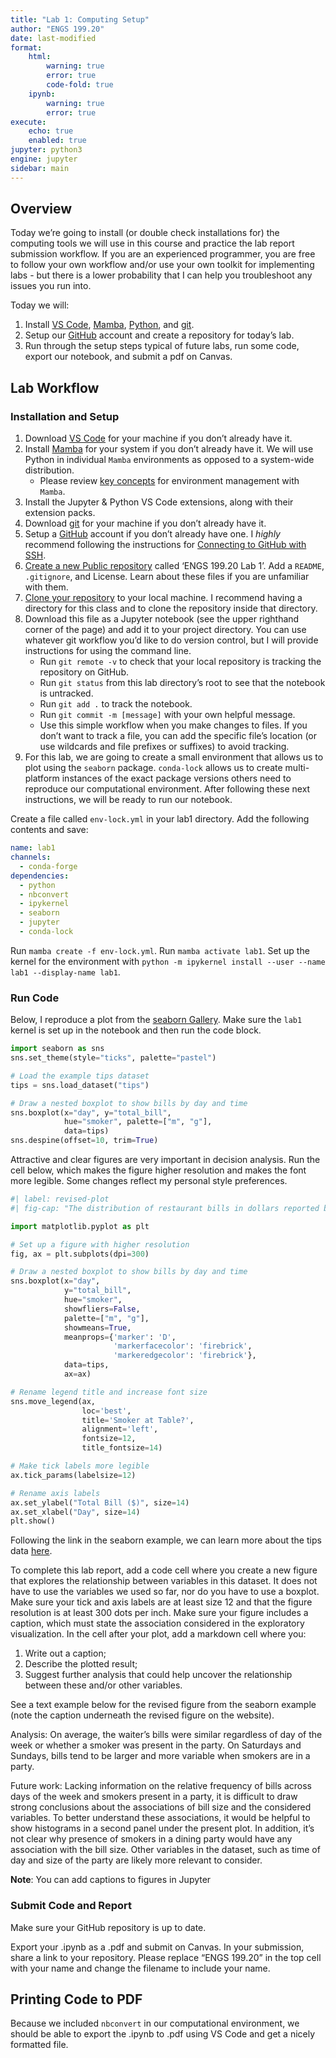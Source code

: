 ```yaml
---
title: "Lab 1: Computing Setup"
author: "ENGS 199.20"
date: last-modified
format:
    html:        
        warning: true
        error: true
        code-fold: true
    ipynb:
        warning: true
        error: true
execute: 
    echo: true
    enabled: true
jupyter: python3
engine: jupyter
sidebar: main
---
```


## Overview
Today we're going to install (or double check installations for) the computing tools we will use in this course and practice the lab report submission workflow. If you are an experienced programmer, you are free to follow your own workflow and/or use your own toolkit for implementing labs - but there is a lower probability that I can help you troubleshoot any issues you run into. 

Today we will:

1. Install [VS Code](https://code.visualstudio.com/), [Mamba](https://mamba.readthedocs.io/en/latest/index.html), [Python](https://www.python.org/), and [git](https://git-scm.com/). 
2. Setup our [GitHub](https://github.com/) account and create a repository for today's lab.
3. Run through the setup steps typical of future labs, run some code, export our notebook, and submit a pdf on Canvas. 

## Lab Workflow

### Installation and Setup

1. Download [VS Code](https://code.visualstudio.com/) for your machine if you don't already have it. 
2. Install [Mamba](https://github.com/conda-forge/miniforge?tab=readme-ov-file#install) for your system if you don't already have it. We will use Python in individual `Mamba` environments as opposed to a system-wide distribution. 
    - Please review [key concepts](https://mamba.readthedocs.io/en/latest/user_guide/concepts.html#concepts) for environment management with `Mamba`.
3. Install the Jupyter & Python VS Code extensions, along with their extension packs. 
4. Download [git](https://git-scm.com/downloads) for your machine if you don't already have it. 
5. Setup a [GitHub](https://docs.github.com/en/get-started/onboarding/getting-started-with-your-github-account) account if you don't already have one. I *highly* recommend following the instructions for [Connecting to GitHub with SSH](https://docs.github.com/en/authentication/connecting-to-github-with-ssh). 
6. [Create a new Public repository](https://docs.github.com/en/repositories/creating-and-managing-repositories/creating-a-new-repository) called 'ENGS 199.20 Lab 1'. Add a `README`, `.gitignore`, and License. Learn about these files if you are unfamiliar with them.
7. [Clone your repository](https://docs.github.com/en/repositories/creating-and-managing-repositories/cloning-a-repository) to your local machine. I recommend having a directory for this class and to clone the repository inside that directory. 
8. Download this file as a Jupyter notebook (see the upper righthand corner of the page) and add it to your project directory. You can use whatever git workflow you'd like to do version control, but I will provide instructions for using the command line. 
    - Run `git remote -v` to check that your local repository is tracking the repository on GitHub. 
    - Run `git status` from this lab directory's root to see that the notebook is untracked.
    - Run `git add .` to track the notebook. 
    - Run `git commit -m [message]` with your own helpful message.
    - Use this simple workflow when you make changes to files. If you don't want to track a file, you can add the specific file's location (or use wildcards and file prefixes or suffixes) to avoid tracking.
9. For this lab, we are going to create a small environment that allows us to plot using the `seaborn` package. `conda-lock` allows us to create multi-platform instances of the exact package versions others need to reproduce our computational environment. After following these next instructions, we will be ready to run our notebook. 

Create a file called `env-lock.yml` in your lab1 directory. Add the following contents and save:
```yaml
name: lab1
channels:
  - conda-forge
dependencies:
  - python
  - nbconvert
  - ipykernel
  - seaborn
  - jupyter
  - conda-lock
```
Run `mamba create -f env-lock.yml`. 
Run `mamba activate lab1`. 
Set up the kernel for the environment with `python -m ipykernel install --user --name lab1 --display-name lab1`.

### Run Code

Below, I reproduce a plot from the [seaborn Gallery](seaborn.pydata.org/examples/grouped_boxplot.html). Make sure the `lab1` kernel is set up in the notebook and then run the code block. 

```python
import seaborn as sns
sns.set_theme(style="ticks", palette="pastel")

# Load the example tips dataset
tips = sns.load_dataset("tips")

# Draw a nested boxplot to show bills by day and time
sns.boxplot(x="day", y="total_bill",
            hue="smoker", palette=["m", "g"],
            data=tips)
sns.despine(offset=10, trim=True)
```

Attractive and clear figures are very important in decision analysis. Run the cell below, which makes the figure higher resolution and makes the font more legible. Some changes reflect my personal style preferences. 

```python
#| label: revised-plot
#| fig-cap: "The distribution of restaurant bills in dollars reported by a waiter over a period of several months, shown in boxplots. The grouping examines how total bill size is distributed across day of the week (x-axis) and whether the party included a smoker (hue). Red diamonds denote the mean restaurant bill in each group." 

import matplotlib.pyplot as plt

# Set up a figure with higher resolution
fig, ax = plt.subplots(dpi=300)

# Draw a nested boxplot to show bills by day and time
sns.boxplot(x="day",
            y="total_bill",
            hue="smoker",
            showfliers=False,
            palette=["m", "g"],
            showmeans=True,
            meanprops={'marker': 'D',
                       'markerfacecolor': 'firebrick',
                       'markeredgecolor': 'firebrick'},
            data=tips,
            ax=ax)

# Rename legend title and increase font size
sns.move_legend(ax,
                loc='best',
                title='Smoker at Table?',
                alignment='left',
                fontsize=12,
                title_fontsize=14)

# Make tick labels more legible
ax.tick_params(labelsize=12)

# Rename axis labels
ax.set_ylabel("Total Bill ($)", size=14)
ax.set_xlabel("Day", size=14)
plt.show()
```

Following the link in the seaborn example, we can learn more about the tips data [here](https://rdrr.io/cran/reshape2/man/tips.html). 

To complete this lab report, add a code cell where you create a new figure that explores the relationship between variables in this dataset. It does not have to use the variables we used so far, nor do you have to use a boxplot. Make sure your tick and axis labels are at least size 12 and that the figure resolution is at least 300 dots per inch. Make sure your figure includes a caption, which must state the association considered in the exploratory visualization. In the cell after your plot, add a markdown cell where you:

1. Write out a caption; 
2. Describe the plotted result; 
3. Suggest further analysis that could help uncover the relationship between these and/or other variables. 

See a text example below for the revised figure from the seaborn example (note the caption underneath the revised figure on the website). 

Analysis: On average, the waiter's bills were similar regardless of day of the week or whether a smoker was present in the party. On Saturdays and Sundays, bills tend to be larger and more variable when smokers are in a party. 

Future work: Lacking information on the relative frequency of bills across days of the week and smokers present in a party, it is difficult to draw strong conclusions about the associations of bill size and the considered variables. To better understand these associations, it would be helpful to show histograms in a second panel under the present plot. In addition, it's not clear why presence of smokers in a dining party would have any association with the bill size. Other variables in the dataset, such as time of day and size of the party are likely more relevant to consider. 

**Note**: You can add captions to figures in Jupyter 

### Submit Code and Report
Make sure your GitHub repository is up to date. 

Export your .ipynb as a .pdf and submit on Canvas. In your submission, share a link to your repository. Please replace "ENGS 199.20" in the top cell with your name and change the filename to include your name. 

::: {.callout-tip}
## Printing Code to PDF
Because we included `nbconvert` in our computational environment, we should be able to export the .ipynb to .pdf using VS Code and get a nicely formatted file. 
:::